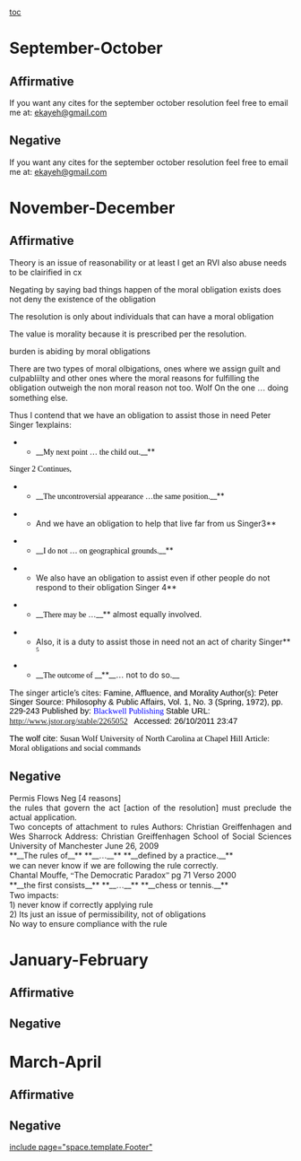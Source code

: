 [[toc]]
=September-October= 
==Affirmative== 

If you want any cites for the september october resolution feel free to email me at: [[mailto:ekayeh@gmail.com|ekayeh@gmail.com]]
==Negative== 
If you want any cites for the september october resolution feel free to email me at: [[mailto:ekayeh@gmail.com|ekayeh@gmail.com]]
=November-December= 
==Affirmative== 
Theory is an issue of reasonability or at least I get an RVI also abuse needs to be clairified in cx

Negating by saying bad things happen of the moral obligation exists does not deny the existence of the obligation

The resolution is only about individuals that can have a moral obligation

The value is morality because it is prescribed per the resolution.

burden is abiding by moral obligations

There are two types of moral olbigations, ones where we assign guilt and culpabliilty and other ones where the moral reasons for fulfilling the obligation outweigh the non moral reason not too.
Wolf
On the one <span style="font-family: 'Arial Unicode MS';">…</span> doing something else.

Thus I contend that we have an obligation to assist those in need Peter Singer 1explains:

**__<span style="color: black; font-family: Times;">My next point … the child out.</span>__**

<span style="color: black; font-family: Times;">Singer 2 Continues, </span>

**__<span style="color: black; font-family: Times;">The uncontroversial appearance …the same position.</span>__**

**And we have an obligation to help that live far from us Singer3**

**__<span style="color: black; font-family: Times;">I do not … on geographical grounds.</span>__**

**We also have an obligation to assist even if other people do not respond to their obligation Singer 4**

**__<span style="color: black; font-family: Times;">There may be …</span>__** almost equally involved.

**Also, it is a duty to assist those in need not an act of charity Singer**<span style="color: black; font-family: Times; font-size: 8pt;"> 5</span>

**__<span style="color: black; font-family: Times;">The outcome of </span>__**__<span style="color: black; font-family: Times;">…</span> not to do so.__

The singer article’s cites: <span style="color: black; font-family: Helvetica; font-size: 11pt;">Famine, Affluence, and Morality Author(s): Peter Singer Source: Philosophy & Public Affairs, Vol. 1, No. 3 (Spring, 1972), pp. 229-243 Published by: </span><span style="color: blue; font-family: Times; font-size: 11pt;">Blackwell Publishing </span><span style="color: black; font-family: Helvetica; font-size: 11pt;">Stable URL: </span><span style="color: blue; font-family: Times; font-size: 11pt;">http://www.jstor.org/stable/2265052 </span><span style="color: white; font-family: Times; font-size: 11pt;">.</span>
<span style="color: black; font-family: Helvetica; font-size: 11pt;">Accessed: 26/10/2011 23:47</span>

<span style="color: black; font-family: Helvetica; font-size: 11pt;">The wolf cite: </span><span style="color: black; font-family: 'Times New Roman'; font-size: 11pt;">Susan Wolf University of North Carolina at Chapel Hill Article: Moral obligations and social commands </span>
==Negative== 
<span style="display: block; text-align: justify;">Permis Flows Neg [4 reasons]</span>
<span style="display: block; text-align: justify;">the rules that govern the act [action of the resolution] must preclude the actual application.</span>
<span style="display: block; text-align: justify;">Two concepts of attachment to rules Authors: Christian Greiffenhagen and Wes Sharrock Address: Christian Greiffenhagen School of Social Sciences University of Manchester June 26, 2009</span>
<span style="display: block; text-align: justify;">**__The rules of__** **__<span style="font-family: 'Arial Unicode MS';">…</span>__** **__defined by a practice.__**</span>
<span style="display: block; text-align: justify;">we can never know if we are following the rule correctly.</span>
<span style="display: block; text-align: justify;">
</span>
<span style="display: block; text-align: justify;">Chantal Mouffe, <span style="font-family: 'Arial Unicode MS';">“</span>The Democratic Paradox<span style="font-family: 'Arial Unicode MS';">”</span> pg 71 Verso 2000</span>
<span style="display: block; text-align: justify;">**__the first consists__** **__<span style="font-family: 'Arial Unicode MS';">…</span>__** **__chess or tennis.__**</span>
<span style="display: block; text-align: justify;">Two impacts:</span>
<span style="display: block; text-align: justify;">1) never know if correctly applying rule</span>
<span style="display: block; text-align: justify;">2) Its just an issue of permissibility, not of obligations</span>
No way to ensure compliance with the rule
=January-February= 
==Affirmative== 
==Negative== 

=March-April= 
==Affirmative== 
==Negative== 

[[include page="space.template.Footer"]]